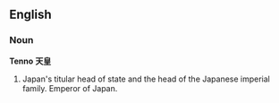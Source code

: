 ==English==

===Noun===
'''Tenno''' '''天皇'''

#Japan's titular head of state and the head of the Japanese imperial family.  Emperor of Japan.